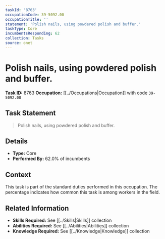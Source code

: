 ```yaml
---
taskId: '8763'
occupationCode: 39-5092.00
occupationTitle: ''
statement: 'Polish nails, using powdered polish and buffer.'
taskType: Core
incumbentsResponding: 62
collection: Tasks
source: onet
---
```

# Polish nails, using powdered polish and buffer.

**Task ID:** 8763
**Occupation:** [[../Occupations|Occupation]] with code `39-5092.00`

## Task Statement

> Polish nails, using powdered polish and buffer.

## Details

- **Type:** Core
- **Performed By:** 62.0% of incumbents

## Context

This task is part of the standard duties performed in this occupation. The percentage indicates how common this task is among workers in the field.

## Related Information

- **Skills Required:** See [[../Skills|Skills]] collection
- **Abilities Required:** See [[../Abilities|Abilities]] collection
- **Knowledge Required:** See [[../Knowledge|Knowledge]] collection
